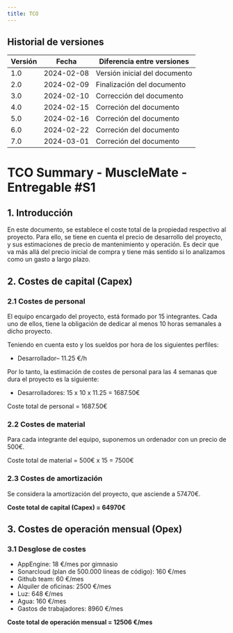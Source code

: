 ```yaml
---
title: TCO
---
```


## Historial de versiones

| Versión | Fecha      | Diferencia entre versiones    |
| ------- | ---------- | ----------------------------- |
| 1.0     | 2024-02-08 | Versión inicial del documento |
| 2.0     | 2024-02-09 | Finalización del documento    |
| 3.0     | 2024-02-10 | Corrección del documento      |
| 4.0     | 2024-02-15 | Correción del documento       |
| 5.0     | 2024-02-16 | Correción del documento       |
| 6.0     | 2024-02-22 | Correción del documento       |
| 7.0     | 2024-03-01 | Correción del documento       |

# TCO Summary - MuscleMate - Entregable #S1

## 1. Introducción

En este documento, se establece el coste total de la propiedad respectivo al proyecto. Para ello, se tiene en cuenta el precio de desarrollo del proyecto, y sus estimaciones de precio de mantenimiento y operación. Es decir que va más allá del precio inicial de compra y tiene más sentido si lo analizamos como un gasto a largo plazo.

## 2. Costes de capital (Capex)

### 2.1 Costes de personal

El equipo encargado del proyecto, está formado por 15 integrantes. Cada uno de ellos, tiene la obligación de dedicar al menos 10 horas semanales a dicho proyecto.

Teniendo en cuenta esto y los sueldos por hora de los siguientes perfiles:

- Desarrollador– 11.25 €/h

Por lo tanto, la estimación de costes de personal para las 4 semanas que dura el proyecto es la siguiente:

- Desarrolladores: 15 x 10 x 11.25 = 1687.50€

Coste total de personal = 1687.50€

### 2.2 Costes de material

Para cada integrante del equipo, suponemos un ordenador con un precio de 500€.

Coste total de material = 500€ x 15 = 7500€

### 2.3 Costes de amortización

Se considera la amortización del proyecto, que asciende a 57470€.

**Coste total de capital (Capex) = 64970€**

## 3. Costes de operación mensual (Opex)

### 3.1 Desglose de costes

- AppEngine: 18 €/mes por gimnasio
- Sonarcloud (plan de 500.000 líneas de código): 160 €/mes
- Github team: 60 €/mes
- Alquiler de oficinas: 2500 €/mes
- Luz: 648 €/mes
- Agua: 160 €/mes
- Gastos de trabajadores: 8960 €/mes

**Coste total de operación mensual = 12506 €/mes**
